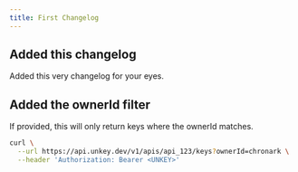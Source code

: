 ```yaml
---
title: First Changelog
---
```


## Added this changelog
Added this very changelog for your eyes.

## Added the ownerId filter

If provided, this will only return keys where the ownerId matches.
```bash
curl \
  --url https://api.unkey.dev/v1/apis/api_123/keys?ownerId=chronark \
  --header 'Authorization: Bearer <UNKEY>'
```
